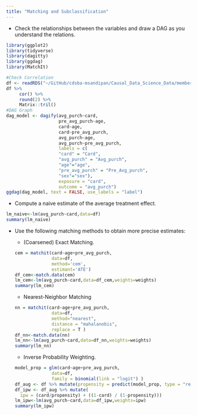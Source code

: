 ```yaml
---
title: "Matching and Subclassification"
---
```


-   Check the relationships between the variables and draw a DAG as you understand the relations.

```r
library(ggplot2)
library(tidyverse)
library(dagitty)
library(ggdag)
library(MatchIt)
```

```r
#Check Correlation
df <- readRDS("~/GitHub/cdsba-msandipan/Causal_Data_Science_Data/membership.rds")
df %>%
     cor() %>% 
     round(2) %>% 
     Matrix::tril()
#DAG Graph
dag_model <- dagify(avg_purch~card,
                    pre_avg_purch~age, 
                    card~age,
                    card~pre_avg_purch,
                    avg_purch~age,
                    avg_purch~pre_avg_purch,
                    labels = c(
                    "card" = "Card",
                    "avg_purch" = "Avg_purch",
                    "age"="age",
                    "pre_avg_purch" = "Pre_Avg_purch",
                    "sex"="sex"),
                    exposure = "card",
                    outcome = "avg_purch")
ggdag(dag_model, text = FALSE, use_labels = "label")

```

-   Compute a naive estimate of the average treatment effect.

```r
lm_naive<-lm(avg_purch~card,data=df)
summary(lm_naive)
```

-   Use the following matching methods to obtain more precise estimates:

    -   (Coarsened) Exact Matching.

    ```r
    cem = matchit(card~age+pre_avg_purch,
                  data=df,
                  method='cem',
                  estimant='ATE')
    df_cem<-match.data(cem)
    lm_cem<-lm(avg_purch~card,data=df_cem,weights=weights)
    summary(lm_cem)
    ```

    -   Nearest-Neighbor Matching

    ```r
    nn = matchit(card~age+pre_avg_purch,
                  data=df,
                  method="nearest",
                  distance = "mahalanobis",
                  replace = T )
    df_nn<-match.data(nn)
    lm_nn<-lm(avg_purch~card,data=df_nn,weights=weights)
    summary(lm_nn)
    ```

    -   Inverse Probability Weighting.

    ```r
    model_prop = glm(card~age+pre_avg_purch,
                  data=df,
                  family = binomial(link = "logit") )
    df_aug <- df %>% mutate(propensity = predict(model_prop, type = "response"))
    df_ipw <- df_aug %>% mutate(
      ipw = (card/propensity) + ((1-card) / (1-propensity)))
    lm_ipw<-lm(avg_purch~card,data=df_ipw,weights=ipw)
    summary(lm_ipw)
    ```
